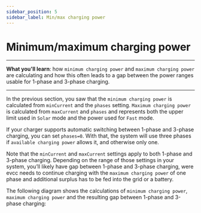 ```yaml
---
sidebar_position: 5
sidebar_label: Min/max charging power
---
```



# Minimum/maximum charging power

---
**What you'll learn**: how `minimum charging power` and `maximum charging power` are calculating and how this often leads to a gap between the power ranges usable for 1-phase and 3-phase charging.

---

In the previous section, you saw that the `minimum charging power` is calculated from `minCurrent` and the `phases` setting. `Maximum charging power` is calculated from `maxCurrent` and `phases` and represents both the upper limit used in `Solar` mode and the power used for `Fast` mode.

If your charger supports automatic switching between 1-phase and 3-phase charging, you can set `phases=0`. With that, the system will use three phases if `available charging power` allows it, and otherwise only one.

Note that the `minCurrent` and `maxCurrent` settings apply to both 1-phase and 3-phase charging. Depending on the range of those settings in your system, you’ll likely have gap between 1-phase and 3-phase charging, were evcc needs to continue charging with the `maximum charging power` of one phase and additional surplus has to be fed into the grid or a battery. 

The following diagram shows the calculations of `minimum charging power`, `maximum charging power` and the resulting gap between 1-phase and 3-phase charging:

<Drawio content={diagrams} page={3} /><br/>

